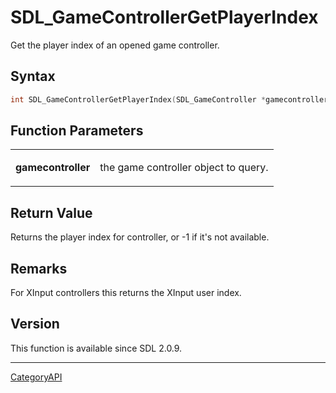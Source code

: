 = SDL_GameControllerGetPlayerIndex =

Get the player index of an opened game controller.

== Syntax ==

<syntaxhighlight lang='c'>
int SDL_GameControllerGetPlayerIndex(SDL_GameController *gamecontroller);
</syntaxhighlight>

== Function Parameters ==

{|
|'''gamecontroller'''
|the game controller object to query.
|}

== Return Value ==

Returns the player index for controller, or -1 if it's not available.

== Remarks ==

For XInput controllers this returns the XInput user index.

== Version ==

This function is available since SDL 2.0.9.

----
[[CategoryAPI]]



